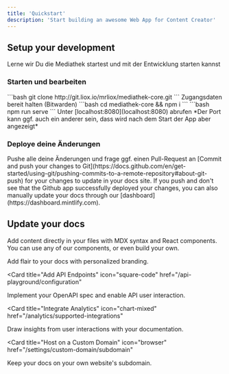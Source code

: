 ```yaml
---
title: 'Quickstart'
description: 'Start building an awesome Web App for Content Creator'
---
```


## Setup your development

Lerne wir Du die Mediathek startest und mit der Entwicklung starten kannst

### Starten und bearbeiten

<AccordionGroup>
  <Accordion icon="gitlab" title="Git clonen">
    ```bash
    git clone http://git.liox.io/mrliox/mediathek-core.git
    ```
    <Note>      
      Zugangsdaten bereit halten (Bitwarden)
    </Note>
  </Accordion>
  <Accordion icon="rectangle-terminal" title="App installieren">
    ```bash
    cd mediathek-core && npm i
    ```    
  </Accordion>
  <Accordion icon="play" title="App starten">
    ```bash
    npm run serve
    ```
    Unter [localhost:8080](localhost:8080) abrufen
    <Note>
      *Der Port kann ggf. auch ein anderer sein, dass wird nach dem Start der App aber angezeigt*
    </Note>
  </Accordion>
</AccordionGroup>

### Deploye deine Änderungen

<AccordionGroup>

  <Accordion icon="message-bot" title="Push to Git">
    Pushe alle deine Änderungen und frage ggf. einen Pull-Request an
  </Accordion>
  <Accordion icon="rocket" title="Commposer deploy and push">
    [Commit and push your changes to
    Git](https://docs.github.com/en/get-started/using-git/pushing-commits-to-a-remote-repository#about-git-push)
    for your changes to update in your docs site. If you push and don't see that
    the Github app successfully deployed your changes, you can also manually
    update your docs through our [dashboard](https://dashboard.mintlify.com).
  </Accordion>

</AccordionGroup>

## Update your docs

Add content directly in your files with MDX syntax and React components. You can use any of our components, or even build your own.

<CardGroup>

<Card title="Style Your Docs" icon="paintbrush" href="/settings/global">
  Add flair to your docs with personalized branding.
</Card>

<Card
  title="Add API Endpoints"
  icon="square-code"
  href="/api-playground/configuration"
>
  Implement your OpenAPI spec and enable API user interaction.
</Card>

<Card
  title="Integrate Analytics"
  icon="chart-mixed"
  href="/analytics/supported-integrations"
>
  Draw insights from user interactions with your documentation.
</Card>

<Card
  title="Host on a Custom Domain"
  icon="browser"
  href="/settings/custom-domain/subdomain"
>
  Keep your docs on your own website's subdomain.
</Card>

</CardGroup>
